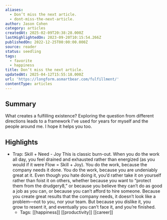 ```yaml
---
aliases:
  - Don’t miss the next article.
  - dont-miss-the-next-article.
author: Jason Cohen
category: articles
createdAt: 2025-02-09T20:38:28.000Z
lastHighlightedOn: 2023-09-20T10:15:54.266Z
publishedOn: 2022-12-25T00:00:00.000Z
source: reader
status: seedling
tags:
  - favorite
  - happiness
title: Don’t miss the next article.
updatedAt: 2025-04-12T15:55:18.000Z
url: 'https://longform.asmartbear.com/fulfillment/'
contentType: articles
---
```

## Summary

What creates a fulfilling existence? Exploring the question from different directions leads to a framework I’ve used for years for myself and the people around me. I hope it helps you too.

## Highlights

- Trap: Skill + Need - Joy
  This is classic burn-out. When you do the work all day, you feel drained and exhausted rather than energized (as you would if it were Flow = Skill + Joy). You do the work, because the company needs it done. You do the work, because you are undeniably great at it. Even though you hate doing it, you’d rather take it on yourself rather than foist it on others, whether because you want to “protect them from the drudgery8,” or because you believe they can’t do as good a job as you can, or because you can’t afford to hire someone. Because you create great results that the company needs, it doesn’t look like a problem—not to you, nor your team. But because you dislike it, you grow to resent it, and eventually you can’t face it, and you’re finished.
    - Tags: [[happiness]] [[productivity]] [[career]]
